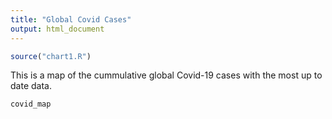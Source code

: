```yaml
---
title: "Global Covid Cases"
output: html_document
---
```


```r
source("chart1.R")
```

This is a map of the cummulative global Covid-19 cases with the most up to date data.

```r
covid_map
```
